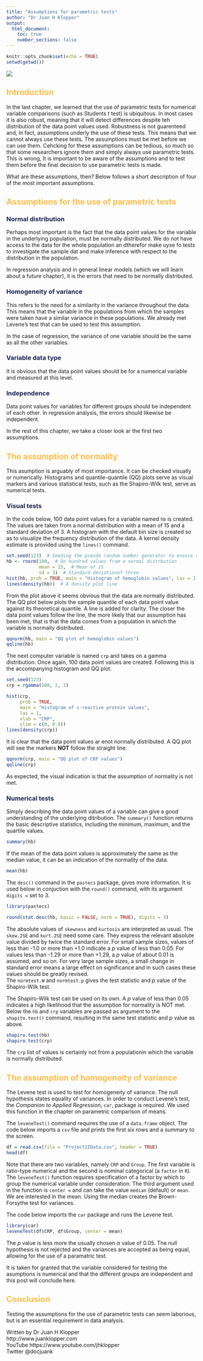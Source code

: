 ```yaml
---
title: "Assumptions for parametric tests"
author: "Dr Juan H Klopper"
output:
  html_document:
    toc: true
    number_sections: false
---
```


<style type="text/css">
h1 {color:#1a2451;}
h2 {color:#ffbd4a;}
h3 {color:#1a2451;}
</style>

```r
knitr::opts_chunk$set(echo = TRUE)
setwd(getwd())
```

![](KRG_elegant_logo_for_light_BG.png)

## Introduction

In the last chapter, we learned that the use of parametric tests for numerical variable comparisons (such as Students *t* test) is ubiquitous.  In most cases it is also robust, meaning that it will detect differences despite teh distribution of the data point values used.  Robustness is not guarenteed and, in fact, assumptions underly the use of these tests.  This means that we cannot always use these tests.  The assumptions must be met before we can use them.   Cehcking for these assumptions can be tedious, so much so that some researchers ignore them and simply always use parametric tests.    This is wrong,  It is important to be aware of the assumptions and to test them before the final decision to use parametric tests is made.

What are these assumptions, then?  Below follows a short description of four of the most important assumptions.

## Assumptions for the use of parametric tests

### Normal distribution

Perhaps most important is the fact that the data point values for the variable in the underlying population, must be normally distributed.  We do not have access to the data for the whole population an dtherefor make uyse fo tests to investigate the sample dat and make inference with respect to the distribution in the population.

In regression analysis and in general linear models (which we will learn about a future chapter), it is the errors that need to be normally distributed.  

### Homogeneity of variance

This refers to the need for a similarity in the variance throughout the data.  This means that the variable in the populations from which the samples were taken have a similar variance in these populations.  We already met Levene's test that can be used to test this assumption.

In the case of regression, the variance of one variable should be the same as all the other variables.

### Variable data type

It is obvious that the data point values should be for a numerical variable and measured at this level.

### Independence

Data point values for variables for different groups should be independent of each other.  In regression analysis, the errors should likewise be independent.

In the rest of this chapter, we take a closer look ar the first two assumptions.

## The assumption of normality

This asumption is arguably of most importance.  It can be checked visually or numerically.  Histograms and quantile-quantile (QQ) plots serve as visual markers and various statistical tests, such as the Shapiro-Wilk test, serve as numerical tests.

### Visual tests

In the code below, 100 data point values for a variable named `hb` is created.  The values are taken from a normal distribution with a mean of 15 and a standard deviation of 3.  A histogram with the default bin size is created so as to visualize the frequency distribution of the data.  A kernel density estimate is provided using the `lines()` command.

```r
set.seed(123)  # Seeding the pseudo random number generator to ensure reproducible values
hb <- rnorm(100,  # On hundred values from a normal distrbution
            mean = 15,  # Mean of 15
            sd = 3)  # Standard deviationof three
hist(hb, prob = TRUE, main = "Histogram of hemoglobin values", las = 1, xlab = "Hemoglobin")
lines(density(hb))  # A density plot line
```

From the plot above it seems obvious that the data are normally distributed.  The QQ plot below plots the sample quantile of each data point value against its theoretical quantile.  A line is added for clarity.  The closer the data point values follow the line, the more likely that our assumption has been met, that is that the data comes from a population in which the variable is normally distributed.


```r
qqnorm(hb, main = "QQ plot of hemoglobin values")
qqline(hb)
```

The next computer variable is named `crp` and takes on a gamma distribution.  Once again, $100$ data point values are created.  Following this is the accompanying histogram and QQ plot.

```r
set.seed(123)
crp = rgamma(100, 2, 2)
```

```r
hist(crp,
     prob = TRUE,
     main = "Histogram of c-reactive protein values",
     las = 1,
     xlab = "CRP",
     ylim = c(0, 0.9))
lines(density(crp))
```

It is clear that the data point values ar enot normally distributed.  A QQ plot will see the markers __NOT__ follow the straight line.

```r
qqnorm(crp, main = "QQ plot of CRP values")
qqline(crp)
```

As expected, the visual indication is that the assumption of normality is not met.

### Numerical tests

Simply describing the data point values of a variable can give a good understanding of the underlying ditribution.  The `summary()` function returns the basic descriptive statistics, including the minimum, maximum, and the quartile values.

```r
summary(hb)
```

If the mean of the data point values is approximately the same as the median value, it can be an indication of the normality of the data.

```r
mean(hb)
```

The `desc()` command in the `pastecs` package, gives more information.  It is used below in conjuction with the `round()` command, with its argument `digits =` set to 3.
  
```r
library(pastecs)
```

```r
round(stat.desc(hb, basic = FALSE, norm = TRUE), digits = 3)
```

The absolute values of `skewness` and `kurtosis` are interpreted as usual.  The `skew.2SE` and `kurt.2SE` need some care.  They express the relevant absolute value divided by twice the standard error.  For small sample sizes, values of less than -1.0 or more than +1.0 indicate a *p* value of less than 0.05.  For values less than -1.29 or more than +1.29, a *p* value of about 0.01 is assumed, and so on.  For very large sample sizes, a small change in standard error means a large effect on significance and in such cases these values should be greatly revised.  
The `normtest.W` and `normtest.p` gives the test statistic and *p* value of the Shapiro-Wilk test.  

The Shapiro-Wilk test can be used on its own.  A *p* value of less than 0.05 indicates a high likelihood that the assumption for normality is NOT met.  Below the `hb` and `crp` variables are passed as argument to the `shapito.test()` command, resulting in the same test statistic and *p* value as above.

```r
shapiro.test(hb)
shapiro.test(crp)
```

The `crp` list of values is certainly not from a populationin which the variable is normally distributed.

## The assumption of homogeneity of variance

The Levene test is used to test for homogeneity of variance.  The null hypothesis states equality of variances.  In order to conduct Levene's test, the *Companion to Applied Regression*, `car`, package is required.  We used this function in the chapter on parametric comparison of means.

The `leveneTest()` command requires the use of a `data.frame` object.  The code below imports a `csv` file and prints the first six rows and a summary to the screen.

```r
df = read.csv(file = "ProjectIIData.csv", header = TRUE)
head(df)
```

Note that there are two variables, namely `CRP` and `Group`.  The first variable is ratio-type numerical and the second is nominal categorical (a `factor` in `R`).  The `leveneTest()` function requires specification of a factor by which to group the numerical variable under consideration.  The third argument used in the function is `center =` and can take the value `median` (default) or `mean`.  We are interested in the mean.  Using the median creates the Brown-Forsythe test for variances.

The code below imports the `car` package and runs the Levene test.

```r
library(car)
leveneTest(df$CRP, df$Group, center = mean)
```

The *p* value is less more the usually chosen $\alpha$ value of 0.05.  The null hypothesis is not rejected and the variances are accepted as being equal, allowing for the use of a paramatric test.

It is taken for granted that the variable considered for testing the asumptions is numerical and that the different groups are independent and this post will conclude here.

## Conclusion

Testing the assumptions for the use of parametric tests can seem laborious, but is an essential requirement in data analysis.


Written by Dr Juan H Klopper  
http://www.juanklopper.com  
YouTube https://www.youtube.com/jhklopper  
Twitter @docjuank